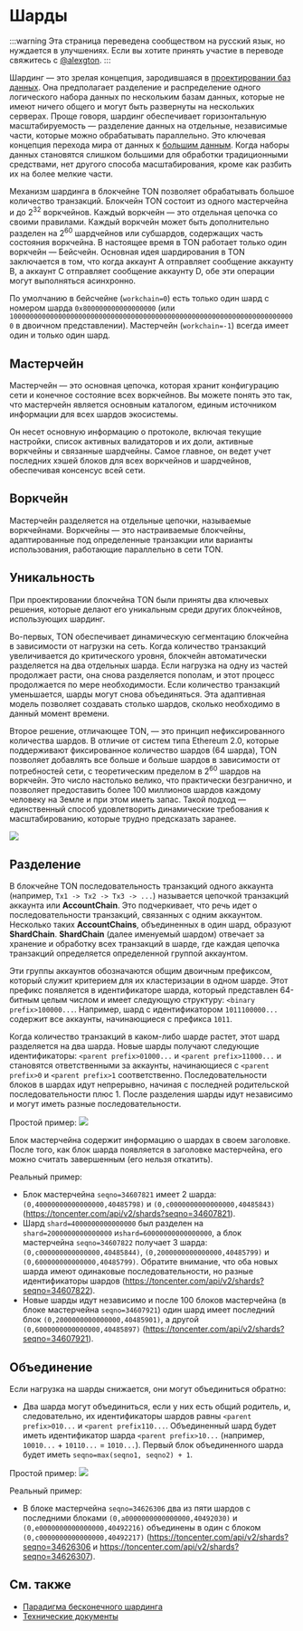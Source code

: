 # Шарды

:::warning
Эта страница переведена сообществом на русский язык, но нуждается в улучшениях. Если вы хотите принять участие в переводе свяжитесь с [@alexgton](https://t.me/alexgton).
:::

Шардинг — это зрелая концепция, зародившаяся в [проектировании баз данных](https://en.wikipedia.org/wiki/Shard_(database_architecture)). Она предполагает разделение и распределение одного логического набора данных по нескольким базам данных, которые не имеют ничего общего и могут быть развернуты на нескольких серверах.
Проще говоря, шардинг обеспечивает горизонтальную масштабируемость — разделение данных на отдельные, независимые части, которые можно обрабатывать параллельно. Это ключевая концепция перехода мира от данных к [большим данным](https://en.wikipedia.org/wiki/Big_data).
Когда наборы данных становятся слишком большими для обработки традиционными средствами, нет другого способа масштабирования, кроме как разбить их на более мелкие части.

Механизм шардинга в блокчейне TON позволяет обрабатывать большое количество транзакций.
Блокчейн TON состоит из одного мастерчейна и до 2<sup>32</sup> воркчейнов. Каждый воркчейн — это отдельная цепочка со своими правилами. Каждый воркчейн может быть дополнительно разделен на 2<sup>60</sup> шардчейнов или субшардов, содержащих часть состояния воркчейна. В настоящее время в TON работает только один воркчейн — Бейсчейн.
Основная идея шардирования в TON заключается в том, что когда аккаунт A отправляет сообщение аккаунту B, а аккаунт C отправляет сообщение аккаунту D, обе эти операции могут выполняться асинхронно.

По умолчанию в бейсчейне (`workchain=0`) есть только один шард с номером шарда `0x800000000000000000` (или `10000000000000000000000000000000000000000000000000000000000000000000000` в двоичном представлении). Мастерчейн (`workchain=-1`) всегда имеет один и только один шард.

## Мастерчейн

Мастерчейн — это основная цепочка, которая хранит конфигурацию сети и конечное состояние всех воркчейнов. Вы можете понять это так, что мастерчейн является основным каталогом, единым источником информации для всех шардов экосистемы.

Он несет основную информацию о протоколе, включая текущие настройки, список активных валидаторов и их доли, активные воркчейны и связанные шардчейны. Самое главное, он ведет учет последних хэшей блоков для всех воркчейнов и шардчейнов, обеспечивая консенсус всей сети.

## Воркчейн

Мастерчейн разделяется на отдельные цепочки, называемые воркчейнами. Воркчейны — это настраиваемые блокчейны, адаптированные под определенные транзакции или варианты использования, работающие параллельно в сети TON.

## Уникальность

При проектировании блокчейна TON были приняты два ключевых решения, которые делают его уникальным среди других блокчейнов, использующих шардинг.

Во-первых, TON обеспечивает динамическую сегментацию блокчейна в зависимости от нагрузки на сеть. Когда количество транзакций увеличивается до критического уровня, блокчейн автоматически разделяется на два отдельных шарда.
Если нагрузка на одну из частей продолжает расти, она снова разделяется пополам, и этот процесс продолжается по мере необходимости. Если количество транзакций уменьшается, шарды могут снова объединяться.
Эта адаптивная модель позволяет создавать столько шардов, сколько необходимо в данный момент времени.

Второе решение, отличающее TON, — это принцип нефиксированного количества шардов. В отличие от систем типа Ethereum 2.0, которые поддерживают фиксированное количество шардов (64 шарда), TON позволяет добавлять все больше и больше шардов в зависимости от потребностей сети, с теоретическим пределом в 2<sup>60</sup> шардов на воркчейн.
Это число настолько велико, что практически безгранично, и позволяет предоставить более 100 миллионов шардов каждому человеку на Земле и при этом иметь запас. Такой подход — единственный способ удовлетворить динамические требования к масштабированию, которые трудно предсказать заранее.

![](/img/docs/blockchain-fundamentals/scheme.png)

## Разделение

В блокчейне TON последовательность транзакций одного аккаунта (например, `Tx1 -> Tx2 -> Tx3 -> ...`) называется цепочкой транзакций аккаунта или <b>AccountChain</b>. Это подчеркивает, что речь идет о последовательности транзакций, связанных с одним аккаунтом.
Несколько таких <b>AccountChains</b>, объединенных в один шард, образуют <b>ShardChain</b>. <b>ShardChain</b> (далее именуемый шардом) отвечает за хранение и обработку всех транзакций в шарде, где каждая цепочка транзакций определяется определенной группой аккаунтом.

Эти группы аккаунтов обозначаются общим двоичным префиксом, который служит критерием для их кластеризации в одном шарде.
Этот префикс появляется в идентификаторе шарда, который представлен 64-битным целым числом и имеет следующую структуру: `<binary prefix>100000...`. Например, шард с идентификатором `1011100000...` содержит все аккаунты, начинающиеся с префикса `1011`.

Когда количество транзакций в каком-либо шарде растет, этот шард разделяется на два шарда. Новые шарды получают следующие идентификаторы: `<parent prefix>01000...` и `<parent prefix>11000...` и становятся ответственными за аккаунты, начинающиеся с `<parent prefix>0` и `<parent prefix>1` соответственно. Последовательности блоков в шардах идут непрерывно, начиная с последней родительской последовательности плюс 1. После разделения шарды идут независимо и могут иметь разные последовательности.

Простой пример:
![](/img/docs/blockchain-fundamentals/shardchains-split.jpg)

Блок мастерчейна содержит информацию о шардах в своем заголовке. После того, как блок шарда появляется в заголовке мастерчейна, его можно считать завершенным (его нельзя откатить).

Реальный пример:

- Блок мастерчейна `seqno=34607821` имеет 2 шарда: `(0,40000000000000000,40485798)` и `(0,c0000000000000000,40485843)` (https://toncenter.com/api/v2/shards?seqno=34607821).
- Шард `shard=4000000000000000` был разделен на `shard=2000000000000000` и ​​`shard=60000000000000000`, а блок мастерчейна `seqno=34607822` получает 3 шарда: `(0,c000000000000000,40485844)`, `(0,2000000000000000,40485799)` и `(0,600000000000000,40485799)`. Обратите внимание, что оба новых шарда имеют одинаковые последовательности, но разные идентификаторы шардов (https://toncenter.com/api/v2/shards?seqno=34607822).
- Новые шарды идут независимо и после 100 блоков мастерчейна (в блоке мастерчейна `seqno=34607921`) один шард имеет последний блок `(0,2000000000000000,40485901)`, а другой `(0,6000000000000000,40485897)` (https://toncenter.com/api/v2/shards?seqno=34607921).

## Объединение

Если нагрузка на шарды снижается, они могут объединиться обратно:

- Два шарда могут объединиться, если у них есть общий родитель, и, следовательно, их идентификаторы шардов равны `<parent prefix>010...` и `<parent prefix110...`. Объединенный шард будет иметь идентификатор шарда `<parent prefix>10...` (например, `10010...` + `10110...` = `1010...`). Первый блок объединенного шарда будет иметь `seqno=max(seqno1, seqno2) + 1`.

Простой пример:
![](/img/docs/blockchain-fundamentals/shardchains-merge.jpg)

Реальный пример:

- В блоке мастерчейна `seqno=34626306` два из пяти шардов с последними блоками `(0,a0000000000000000,40492030)` и `(0,e0000000000000000,40492216)` объединены в один с блоком `(0,c0000000000000000,40492217)` (https://toncenter.com/api/v2/shards?seqno=34626306 и https://toncenter.com/api/v2/shards?seqno=34626307).

## См. также

- [Парадигма бесконечного шардинга](/v3/documentation/smart-contracts/shards/infinity-sharding-paradigm)
- [Технические документы](/v3/documentation/whitepapers/overview)
